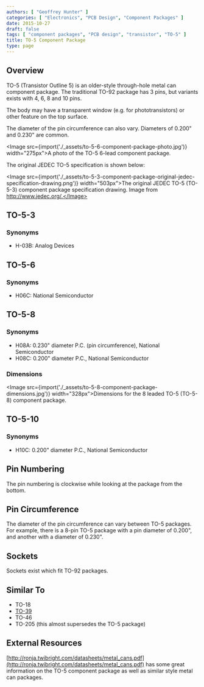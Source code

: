 ```yaml
---
authors: [ "Geoffrey Hunter" ]
categories: [ "Electronics", "PCB Design", "Component Packages" ]
date: 2015-10-27
draft: false
tags: [ "component packages", "PCB design", "transistor", "TO-5" ]
title: TO-5 Component Package
type: page
---
```



## Overview

TO-5 (Transistor Outline 5) is an older-style through-hole metal can component package. The traditional TO-92 package has 3 pins, but variants exists with 4, 6, 8 and 10 pins.

The body may have a transparent window (e.g. for phototransistors) or other feature on the top surface.

The diameter of the pin circumference can also vary. Diameters of 0.200" and 0.230" are common.

<Image src={import('./_assets/to-5-6-component-package-photo.jpg')} width="275px">A photo of the TO-5 6-lead component package.</Image>

The original JEDEC TO-5 specification is shown below:

<Image src={import('./_assets/to-5-3-component-package-original-jedec-specification-drawing.png')} width="503px">The original JEDEC TO-5 (TO-5-3) component package specification drawing. Image from http://www.jedec.org/.</Image>

## TO-5-3

### Synonyms

* H-03B: Analog Devices

## TO-5-6

### Synonyms

* H06C: National Semiconductor

## TO-5-8

### Synonyms

* H08A: 0.230" diameter P.C. (pin circumference), National Semiconductor
* H08C: 0.200" diameter P.C., National Semiconductor

### Dimensions

<Image src={import('./_assets/to-5-8-component-package-dimensions.jpg')} width="328px">Dimensions for the 8 leaded TO-5 (TO-5-8) component package.</Image>

## TO-5-10

### Synonyms

* H10C: 0.200" diameter P.C., National Semiconductor

## Pin Numbering

The pin numbering is clockwise while looking at the package from the bottom.

## Pin Circumference

The diameter of the pin circumference can vary between TO-5 packages. For example, there is a 8-pin TO-5 package with a pin diameter of 0.200", and another with a diameter of 0.230".

## Sockets

Sockets exist which fit TO-92 packages.

## Similar To

* TO-18
* [TO-39](../to-39-component-package)
* TO-46
* TO-205 (this almost supersedes the TO-5 package)

## External Resources

[http://ronja.twibright.com/datasheets/metal_cans.pdf](http://ronja.twibright.com/datasheets/metal_cans.pdf) has some great information on the TO-5 component package as well as similar style metal can packages.
